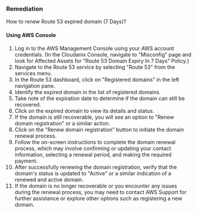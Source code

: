 ### Remediation

How to renew Route 53 expired domain (7 Days)?

#### Using AWS Console

1. Log in to the AWS Management Console using your AWS account credentials.
    (In the Cloudanix Console, navigate to "Misconfig" page and look for Affected Assets for "Route 53 Domain Expiry In 7 Days" Policy.)
2. Navigate to the Route 53 service by selecting "Route 53" from the services menu.
3. In the Route 53 dashboard, click on "Registered domains" in the left navigation pane.
4. Identify the expired domain in the list of registered domains.
5. Take note of the expiration date to determine if the domain can still be recovered.
6. Click on the expired domain to view its details and status.
7. If the domain is still recoverable, you will see an option to "Renew domain registration" or a similar action.
8. Click on the "Renew domain registration" button to initiate the domain renewal process.
9. Follow the on-screen instructions to complete the domain renewal process, which may involve confirming or updating your contact information, selecting a renewal period, and making the required payment.
10. After successfully renewing the domain registration, verify that the domain's status is updated to "Active" or a similar indication of a renewed and active domain.
11. If the domain is no longer recoverable or you encounter any issues during the renewal process, you may need to contact AWS Support for further assistance or explore other options such as registering a new domain.
